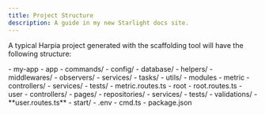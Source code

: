 ```yaml
---
title: Project Structure
description: A guide in my new Starlight docs site.
---
```



A typical Harpia project generated with the scaffolding tool will have the following structure:

<FileTree>
  - my-app
    - app
      - commands/
      - config/
      - database/
      - helpers/
      - middlewares/
      - observers/
      - services/
      - tasks/
      - utils/
    - modules
      - metric
        - controllers/
        - services/
        - tests/
        - metric.routes.ts
      - root
        - root.routes.ts
      - user
        - controllers/
        - pages/
        - repositories/
        - services/
        - tests/
        - validations/
        - **user.routes.ts**        
    - start/
    - .env
    - cmd.ts
    - package.json
</FileTree>
